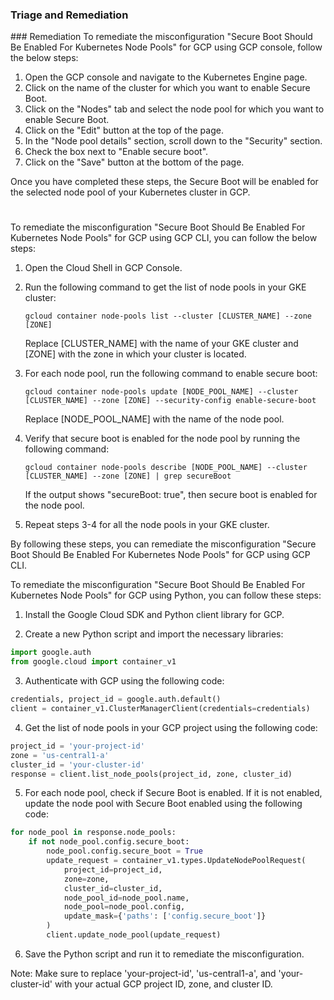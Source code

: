 
### Triage and Remediation
<Tabs>
<Tab title='Remediation'>
### Remediation

<AccordionGroup>
<Accordion title='Using Console' defaultOpen='true'>
To remediate the misconfiguration "Secure Boot Should Be Enabled For Kubernetes Node Pools" for GCP using GCP console, follow the below steps:

1. Open the GCP console and navigate to the Kubernetes Engine page.
2. Click on the name of the cluster for which you want to enable Secure Boot.
3. Click on the "Nodes" tab and select the node pool for which you want to enable Secure Boot.
4. Click on the "Edit" button at the top of the page.
5. In the "Node pool details" section, scroll down to the "Security" section.
6. Check the box next to "Enable secure boot".
7. Click on the "Save" button at the bottom of the page.

Once you have completed these steps, the Secure Boot will be enabled for the selected node pool of your Kubernetes cluster in GCP.

#
</Accordion>

<Accordion title='Using CLI'>
To remediate the misconfiguration "Secure Boot Should Be Enabled For Kubernetes Node Pools" for GCP using GCP CLI, you can follow the below steps:

1. Open the Cloud Shell in GCP Console.

2. Run the following command to get the list of node pools in your GKE cluster:

   ```
   gcloud container node-pools list --cluster [CLUSTER_NAME] --zone [ZONE]
   ```

   Replace [CLUSTER_NAME] with the name of your GKE cluster and [ZONE] with the zone in which your cluster is located.

3. For each node pool, run the following command to enable secure boot:

   ```
   gcloud container node-pools update [NODE_POOL_NAME] --cluster [CLUSTER_NAME] --zone [ZONE] --security-config enable-secure-boot
   ```

   Replace [NODE_POOL_NAME] with the name of the node pool.

4. Verify that secure boot is enabled for the node pool by running the following command:

   ```
   gcloud container node-pools describe [NODE_POOL_NAME] --cluster [CLUSTER_NAME] --zone [ZONE] | grep secureBoot
   ```

   If the output shows "secureBoot: true", then secure boot is enabled for the node pool.

5. Repeat steps 3-4 for all the node pools in your GKE cluster.

By following these steps, you can remediate the misconfiguration "Secure Boot Should Be Enabled For Kubernetes Node Pools" for GCP using GCP CLI.
</Accordion>

<Accordion title='Using Python'>
To remediate the misconfiguration "Secure Boot Should Be Enabled For Kubernetes Node Pools" for GCP using Python, you can follow these steps:

1. Install the Google Cloud SDK and Python client library for GCP.

2. Create a new Python script and import the necessary libraries:

```python
import google.auth
from google.cloud import container_v1
```

3. Authenticate with GCP using the following code:

```python
credentials, project_id = google.auth.default()
client = container_v1.ClusterManagerClient(credentials=credentials)
```

4. Get the list of node pools in your GCP project using the following code:

```python
project_id = 'your-project-id'
zone = 'us-central1-a'
cluster_id = 'your-cluster-id'
response = client.list_node_pools(project_id, zone, cluster_id)
```

5. For each node pool, check if Secure Boot is enabled. If it is not enabled, update the node pool with Secure Boot enabled using the following code:

```python
for node_pool in response.node_pools:
    if not node_pool.config.secure_boot:
        node_pool.config.secure_boot = True
        update_request = container_v1.types.UpdateNodePoolRequest(
            project_id=project_id,
            zone=zone,
            cluster_id=cluster_id,
            node_pool_id=node_pool.name,
            node_pool=node_pool.config,
            update_mask={'paths': ['config.secure_boot']}
        )
        client.update_node_pool(update_request)
```

6. Save the Python script and run it to remediate the misconfiguration.

Note: Make sure to replace 'your-project-id', 'us-central1-a', and 'your-cluster-id' with your actual GCP project ID, zone, and cluster ID.
</Accordion>

</AccordionGroup>
</Tab>
</Tabs>
